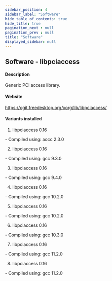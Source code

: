 ```yaml
---
sidebar_position: 4
sidebar_label: "Software"
hide_table_of_contents: true
hide_title: true
pagination_next : null
pagination_prev : null
title: "Software"
displayed_sidebar: null
---
```


## Software - libpciaccess


#### Description
Generic PCI access library.

#### Website
https://cgit.freedesktop.org/xorg/lib/libpciaccess/

#### Variants installed
1. libpciaccess 0.16
<div class="ul-circle">
    - Compiled using: aocc 2.3.0
</div>

2. libpciaccess 0.16
<div class="ul-circle">
    - Compiled using: gcc 9.3.0
</div>

3. libpciaccess 0.16
<div class="ul-circle">
    - Compiled using: gcc 9.4.0
</div>

4. libpciaccess 0.16
<div class="ul-circle">
    - Compiled using: gcc 10.2.0
</div>

5. libpciaccess 0.16
<div class="ul-circle">
    - Compiled using: gcc 10.2.0
</div>

6. libpciaccess 0.16
<div class="ul-circle">
    - Compiled using: gcc 10.3.0
</div>

7. libpciaccess 0.16
<div class="ul-circle">
    - Compiled using: gcc 11.2.0
</div>

8. libpciaccess 0.16
<div class="ul-circle">
    - Compiled using: gcc 11.2.0
</div>

